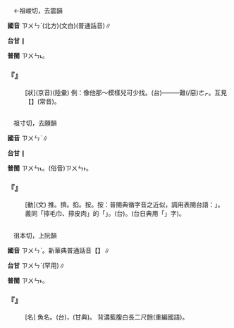 
=={{ruby|俊|ㄗㄨㄣˋ}}==

　←祖峻切，去震韻{{ruby|＝|ㄐㄩㄣˋ}}

'''國音''' <rt>ㄗㄨㄣˋ</rt>(北方){{ruby|＝|ㄐㄩㄣˋ}}(文白)(普通話音)∥

'''台甘''' {{ruby|(文)|ㄗㄨㄣ˪}}∥

'''普閩''' <rt>ㄗㄨㄣ˪</rt>。

    

==='''『{{ruby|俊|ㄗㄨㄣˋ}}』'''===
: [狀](京音)(陸彙) 例：像他那～模樣兒可少找。(台){{ruby|像|ㄑㄧㆧ˫}}{{ruby|/|ㄑㄧㆫ˫}}{{ruby|伊|ㄧ}}{{ruby|<mark>&#xf9075;</mark>|ㄏㄧㄚㆷ}}{{ruby|恁|ㄌㄧㄣ˪}}{{ruby|好|ㄏㄜˋ}}{{ruby|生|ㄙㆥ}}{{ruby|/|ㄒㆪ}}{{ruby|做|ㄗㄨㆤ˪}}{{ruby|/|ㄗㄜ˪}}──{{ruby|生|ㄒㆪ}}{{ruby|做|ㄗㄨㆤ˪}}{{ruby|/|ㄗㄜ˪}}{{ruby|<mark>&#xf9075;</mark>|ㄏㄧㄚㆷ}}{{ruby|恁|ㄌㄧㄣ˪}}{{ruby|/|ㆢㄧㄣ˪}}{{ruby|漂|ㄆㄧㄠ}}{{ruby|撇|ㄆㄧㄚㆵ}}──{{ruby|丌|ㆤ}}{{ruby|人|ㄌㄤˊ}}{{ruby|是|ㄒㄧ˫}}難(/惡)<rt>ㄜㆷ</rt>{{ruby|得|ㄉㄧㆵ}}{{ruby|去|·ㄎㄧ˪}}{{ruby|尋|ㄘㄨㆤ˫}}{{ruby|/|ㄘㆤ˫}}。互見【{{ruby|俊|ㄐㄩㄣˋ}}】(常音)。
    

=={{ruby|捘|ㄗㄨㄣˋ}}==

　祖寸切，去願韻

'''國音''' <rt>ㄗㄨㄣˋ</rt>∥

'''台甘''' {{ruby|(文)|ㄗㄨㄣ˪}}∥

'''普閩''' <rt>ㄗㄨㄣ˪</rt>。(俗音)<rt>ㄗㄨㄣ˫</rt>{{ruby|、|ㄘㄨㄣ˫}}。

    

==='''『{{ruby|捘|ㄗㄨㄣˋ}}』'''===
: [動](文) 推。擠。掐。按。按：普閩典循字音之近似，調用表閩台語：{{ruby|「|ㄗㄨㄣ˫}}{{ruby|、|ㄘㄨㄣ˫}}」。義同「擰毛巾、擰皮肉」的「{{ruby|擰|ㄋㄧㄥˇ}}」。(台){{ruby|捘|ㄗㄨㄣ˫}}{{ruby|/|ㄘㄨㄣ˫}}。(台日典用「{{ruby|挾|ㄘㄨㄣ˫}}」字)。
    

=={{ruby|鱒|ㄗㄨㄣˋ}}==

　徂本切，上阮韻

'''國音''' <rt>ㄗㄨㄣˋ</rt>。新華典普通話音【{{ruby|鱒|ㄗㄨㄣ}}】∥

'''台甘''' <rt>ㄗㄨㄣˋ</rt>(罕用)∥

'''普閩''' <rt>ㄗㄨㄣ˫</rt>。

    

==='''『{{ruby|鱒|ㄗㄨㄣˋ}}』'''===
: [名] 魚名。(台){{ruby|紅|ㄤˊ}}{{ruby|目|ㆠㄚㆶ ͘}}{{ruby|魚|ㄏㄧˊ}}{{ruby|/|ㄏㄨˊ}}，{{ruby|鱗|ㄌㄢˊ}}{{ruby|細|ㄙㄨㆤ˪}}{{ruby|/|ㄙㆤ˪}}{{ruby|丌|ㆤ}}{{ruby|大|ㄉㄨㄚ˫}}{{ruby|魚|ㄏㄧˊ}}(甘典)。 背濃藍腹白長二尺餘(重編國語)。
    
